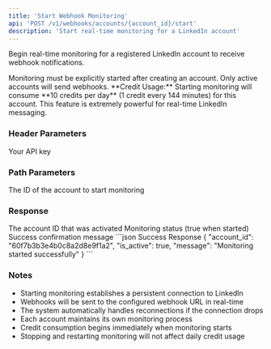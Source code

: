 ```yaml
---
title: 'Start Webhook Monitoring'
api: 'POST /v1/webhooks/accounts/{account_id}/start'
description: 'Start real-time monitoring for a LinkedIn account'
---
```


Begin real-time monitoring for a registered LinkedIn account to receive webhook notifications.

<Note>
  Monitoring must be explicitly started after creating an account. Only active accounts will send webhooks.
</Note>

<Warning>
  **Credit Usage:** Starting monitoring will consume **10 credits per day** (1 credit every 144 minutes) for this account. This feature is extremely powerful for real-time LinkedIn messaging.
</Warning>

### Header Parameters

<ParamField header="x-api-key" type="string" required>
  Your API key
</ParamField>

### Path Parameters

<ParamField path="account_id" type="string" required>
  The ID of the account to start monitoring
</ParamField>

### Response

<ResponseField name="account_id" type="string">
  The account ID that was activated
</ResponseField>

<ResponseField name="is_active" type="boolean">
  Monitoring status (true when started)
</ResponseField>

<ResponseField name="message" type="string">
  Success confirmation message
</ResponseField>

<ResponseExample>
```json Success Response
{
  "account_id": "60f7b3b3e4b0c8a2d8e9f1a2",
  "is_active": true,
  "message": "Monitoring started successfully"
}
```
</ResponseExample>

### Notes
- Starting monitoring establishes a persistent connection to LinkedIn
- Webhooks will be sent to the configured webhook URL in real-time
- The system automatically handles reconnections if the connection drops
- Each account maintains its own monitoring process
- Credit consumption begins immediately when monitoring starts
- Stopping and restarting monitoring will not affect daily credit usage
